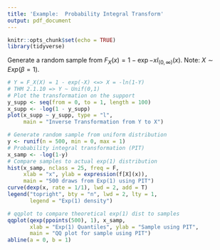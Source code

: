 ```yaml
---
title: 'Example:  Probability Integral Transform'
output: pdf_document
---
```


```r
knitr::opts_chunk$set(echo = TRUE)
library(tidyverse)
```

Generate a random sample from $F_X(x) = 1 - \exp{-x}I_{(0,\infty)}(x)$.
Note: $X \sim Exp(\beta = 1)$.

```r
# Y = F_X(X) = 1 - exp(-X) <=> X = -ln(1-Y)
# THM 2.1.10 => Y ~ Unif(0,1)
# Plot the transformation on the support
y_supp <- seq(from = 0, to = 1, length = 100)
x_supp <- -log(1 - y_supp)
plot(x_supp ~ y_supp, type = "l",
     main = "Inverse Transformation from Y to X")
```

```r
# Generate random sample from uniform distribution
y <- runif(n = 500, min = 0, max = 1)
# Probability integral transformation (PIT)
x_samp <- -log(1-y)
# Compare samples to actual exp(1) distribution
hist(x_samp, nclass = 25, freq = F,
     xlab = "x", ylab = expression(f[X](x)),
     main = "500 draws from Exp(1) using PIT")
curve(dexp(x, rate = 1/1), lwd = 2, add = T)
legend("topright", bty = "n", lwd = 2, lty = 1,
       legend = "Exp(1) density")
```

```r
# qqplot to compare theoretical exp(1) dist to samples
qqplot(qexp(ppoints(500), 1), x_samp,
       xlab = "Exp(1) Quantiles", ylab = "Sample using PIT",
       main = "QQ plot for sample using PIT")
abline(a = 0, b = 1)
```